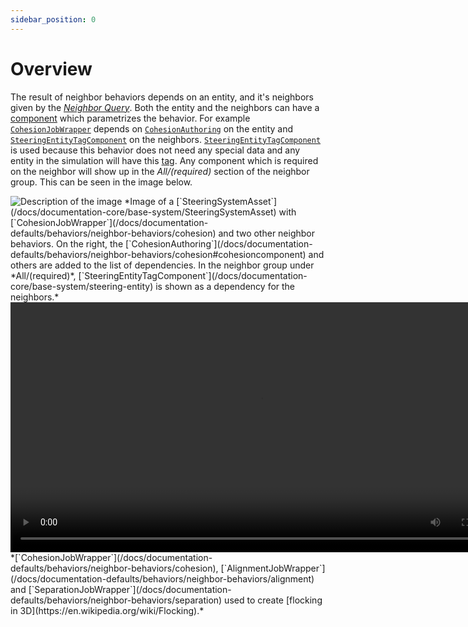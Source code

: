 ```yaml
---
sidebar_position: 0
---
```



# Overview

The result of neighbor behaviors depends on an entity, and it's neighbors given by the [*Neighbor Query*](/docs/documentation-core/queries/neighbor_queries/overview). Both the entity and the neighbors can have a [component](/docs/documentation-core/components/intro) which parametrizes the behavior. For example [`CohesionJobWrapper`](/docs/documentation-defaults/behaviors/neighbor-behaviors/cohesion) depends on [`CohesionAuthoring`](/docs/documentation-defaults/behaviors/neighbor-behaviors/cohesion#cohesioncomponent) on the entity and [`SteeringEntityTagComponent`](/docs/documentation-core/base-system/steering-entity) on the neighbors. [`SteeringEntityTagComponent`](/docs/documentation-core/base-system/steering-entity) is used because this behavior does not need any special data and any entity in the simulation will have this [tag](/docs/documentation-core/components/Tags). Any component which is required on the neighbor will show up in the *All/(required)* section of the neighbor group. This can be seen in the image below. 

<img src="/img/samples/flocking/Asset.png" alt="Description of the image"/>
*Image of a [`SteeringSystemAsset`](/docs/documentation-core/base-system/SteeringSystemAsset) with [`CohesionJobWrapper`](/docs/documentation-defaults/behaviors/neighbor-behaviors/cohesion) and two other neighbor behaviors. On the right, the [`CohesionAuthoring`](/docs/documentation-defaults/behaviors/neighbor-behaviors/cohesion#cohesioncomponent) and others are added to the list of dependencies. In the neighbor group under *All/(required)*, [`SteeringEntityTagComponent`](/docs/documentation-core/base-system/steering-entity) is shown as a dependency for the neighbors.* 

<video controls width="800">
  <source src="/videos/samples/flocking/3D.mp4" type="video/mp4" />
  Your browser does not support the video tag.
</video>
*[`CohesionJobWrapper`](/docs/documentation-defaults/behaviors/neighbor-behaviors/cohesion), [`AlignmentJobWrapper`](/docs/documentation-defaults/behaviors/neighbor-behaviors/alignment) and [`SeparationJobWrapper`](/docs/documentation-defaults/behaviors/neighbor-behaviors/separation) used to create [flocking in 3D](https://en.wikipedia.org/wiki/Flocking).*
